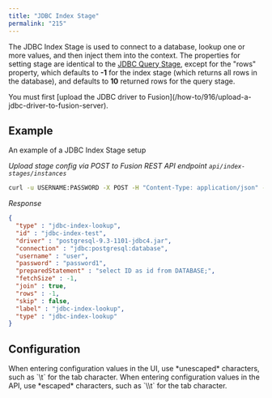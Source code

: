 ```yaml
---
title: "JDBC Index Stage"
permalink: "215"
---
```


The JDBC Index Stage is used to connect to a database, lookup one or more values, and then inject them into the context.
The properties for setting stage are identical to the [JDBC Query Stage](/fusion-server/4.2/260/jdbc-lookup-stage), except for the "rows" property, which defaults to **-1** for the index stage (which returns all rows in the database), and defaults to **10** returned rows for the query stage.

<Note>
You must first [upload the JDBC driver to Fusion](/how-to/916/upload-a-jdbc-driver-to-fusion-server).
</Note>



## Example

An example of a JDBC Index Stage setup

*Upload stage config via POST to Fusion REST API endpoint `api/index-stages/instances`*

```bash
curl -u USERNAME:PASSWORD -X POST -H "Content-Type: application/json" -d '{"id": "jdbc-index-test","type":"jdbc-index-lookup","driver":"postgresql-9.3-1101-jdbc4.jar","connection":"jdbc:postgresql:database","username":"user","password":"password1","preparedStatement":"select ID as id from DATABASE;"}' http://localhost:8764/api/index-stages/instances
```

*Response*

```json
{
  "type" : "jdbc-index-lookup",
  "id" : "jdbc-index-test",
  "driver" : "postgresql-9.3-1101-jdbc4.jar",
  "connection" : "jdbc:postgresql:database",
  "username" : "user",
  "password" : "password1",
  "preparedStatement" : "select ID as id from DATABASE;",
  "fetchSize" : -1,
  "join" : true,
  "rows" : -1,
  "skip" : false,
  "label" : "jdbc-index-lookup",
  "type" : "jdbc-index-lookup"
}
```

## Configuration

<Tip>
When entering configuration values in the UI, use *unescaped* characters, such as `\t` for the tab character. When entering configuration values in the API, use *escaped* characters, such as `\\t` for the tab character.
</Tip>


<SchemaParamFields schema={schema}/>
